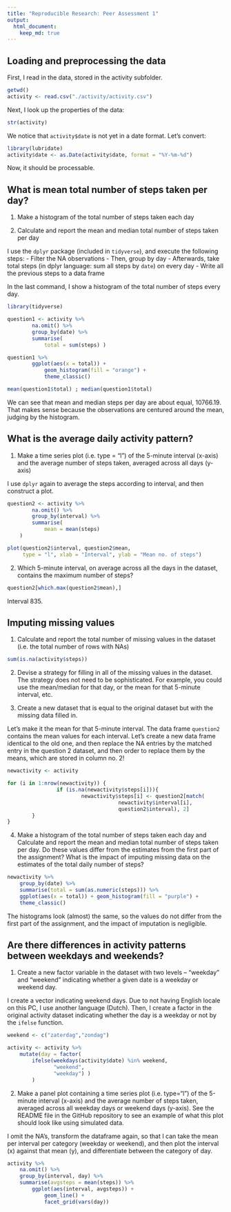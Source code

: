 ```yaml
---
title: "Reproducible Research: Peer Assessment 1"
output: 
  html_document:
    keep_md: true
---
```



## Loading and preprocessing the data

First, I read in the data, stored in the activity subfolder. 

```r
getwd()
activity <- read.csv("./activity/activity.csv")
```

Next, I look up the properties of the data:

```r
str(activity)
```

We notice that `activity$date` is not yet in a date format. Let's convert: 

```r
library(lubridate)
activity$date <- as.Date(activity$date, format = "%Y-%m-%d")
```

Now, it should be processable. 

## What is mean total number of steps taken per day?

1. Make a histogram of the total number of steps taken each day

2. Calculate and report the mean and median total number of steps taken per day

I use the `dplyr` package (included in `tidyverse`), and execute the following steps: 
- Filter the NA observations
- Then, group by day
- Afterwards, take total steps (in dplyr language: sum all steps by `date`) on every day
- Write all the previous steps to a data frame

In the last command, I show a histogram of the total number of steps every day. 

```r
library(tidyverse)

question1 <- activity %>%
        na.omit() %>%
        group_by(date) %>%
        summarise(
            total = sum(steps) )

question1 %>%
        ggplot(aes(x = total)) + 
            geom_histogram(fill = "orange") + 
            theme_classic()

mean(question1$total) ; median(question1$total)
```

We can see that mean and median steps per day are about equal, 10766.19. That makes sense because the observations are centured around the mean, judging by the histogram. 

## What is the average daily activity pattern?

1. Make a time series plot (i.e. type = "l") of the 5-minute interval (x-axis) and the average number of steps taken, averaged across all days (y-axis)

I use `dplyr` again to average the steps according to interval, and then construct a plot.

```r
question2 <- activity %>%
        na.omit() %>%
        group_by(interval) %>%
        summarise(
            mean = mean(steps)
    )

plot(question2$interval, question2$mean, 
     type = "l", xlab = "Interval", ylab = "Mean no. of steps")
```

2. Which 5-minute interval, on average across all the days in the dataset, contains the maximum number of steps?

```r
question2[which.max(question2$mean),]
```

Interval 835. 

## Imputing missing values

1. Calculate and report the total number of missing values in the dataset (i.e. the total number of rows with NAs)

```r
sum(is.na(activity$steps))
```

2. Devise a strategy for filling in all of the missing values in the dataset. The strategy does not need to be sophisticated. For example, you could use the mean/median for that day, or the mean for that 5-minute interval, etc.

3. Create a new dataset that is equal to the original dataset but with the missing data filled in.

Let's make it the mean for that 5-minute interval. The data frame `question2` contains the mean values for each interval. Let's create a new data frame identical to the old one, and then replace the NA entries by the matched entry in the question 2 dataset, and then order to replace them by the means, which are stored in column no. 2!

```r
newactivity <- activity

for (i in 1:nrow(newactivity)) {
                if (is.na(newactivity$steps[i])){
                        newactivity$steps[i] <- question2[match(
                                    newactivity$interval[i],
                                    question2$interval), 2]
        }
}

```

4. Make a histogram of the total number of steps taken each day and Calculate and report the mean and median total number of steps taken per day. Do these values differ from the estimates from the first part of the assignment? What is the impact of imputing missing data on the estimates of the total daily number of steps?

```r
newactivity %>%
    group_by(date) %>%
    summarise(total = sum(as.numeric(steps))) %>%
    ggplot(aes(x = total)) + geom_histogram(fill = "purple") +
    theme_classic()
```

The histograms look (almost) the same, so the values do not differ from the first part of the assignment, and the impact of imputation is negligible. 

## Are there differences in activity patterns between weekdays and weekends?

1. Create a new factor variable in the dataset with two levels – “weekday” and “weekend” indicating whether a given date is a weekday or weekend day.

I create a vector indicating weekend days. Due to not having English locale on this PC, I use another language (Dutch). Then, I create a factor in the original activity dataset indicating whether the day is a weekday or not by the `ifelse` function. 

```r
weekend <- c("zaterdag","zondag")

activity <- activity %>%
    mutate(day = factor(
        ifelse(weekdays(activity$date) %in% weekend,
               "weekend",
               "weekday") ) 
        )
```

2. Make a panel plot containing a time series plot (i.e. \color{red}{\verb|type = "l"|}type="l") of the 5-minute interval (x-axis) and the average number of steps taken, averaged across all weekday days or weekend days (y-axis). See the README file in the GitHub repository to see an example of what this plot should look like using simulated data.

I omit the NA's, transform the dataframe again, so that I can take the mean per interval per category (weekday or weekend), and then plot the interval (x) against that mean (y), and differentiate between the category of day. 

```r
activity %>%
    na.omit() %>%
    group_by(interval, day) %>%
    summarise(avgsteps = mean(steps)) %>%
        ggplot(aes(interval, avgsteps)) + 
            geom_line() + 
            facet_grid(vars(day))

```



